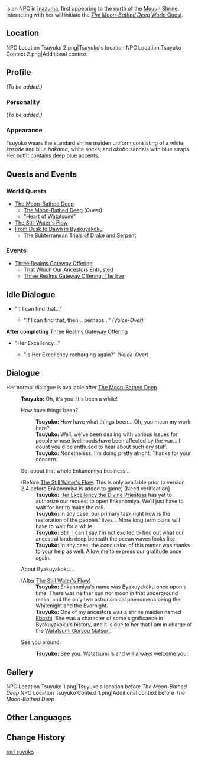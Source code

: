 {{Meta
<!-- REMOVE THIS TEMPLATE AFTER ADDING MISSING INFO -->
|missing_NPC_profile  = yes
}}
{{Character Infobox
|image            = NPC Tsuyuko.png
|region           = Inazuma
|affiliation      = Sangonomiya Shrine
|title            = Shrine Maiden
|type             = NPC
|relative         = Eboshi
|relativeNote     = Ancestor
}}
{{Lang|'''Tsuyuko'''|ja=露子}} is an [[NPC]] in [[Inazuma]], first appearing to the north of the [[Mouun Shrine]]. Interacting with her will initiate the ''[[The Moon-Bathed Deep]]'' [[World Quest]].

==Location==
<gallery hideaddbutton="true" captionalign="center">
NPC Location Tsuyuko 2.png|Tsuyuko's location
NPC Location Tsuyuko Context 2.png|Additional context
</gallery>

==Profile==
''(To be added.)''

===Personality===
''(To be added.)''

===Appearance===
Tsuyuko wears the standard shrine maiden uniform consisting of a white ''kosode'' and blue ''hakama'', white socks, and ''okobo'' sandals with blue straps. Her outfit contains deep blue accents.

==Quests and Events==
===World Quests===
* [[The Moon-Bathed Deep]]
** [[The Moon-Bathed Deep (Quest)|The Moon-Bathed Deep]] (Quest)
** [["Heart of Watatsumi"]]
* [[The Still Water's Flow]]
* [[From Dusk to Dawn in Byakuyakoku]]
** [[The Subterranean Trials of Drake and Serpent]]

===Events===
*[[Three Realms Gateway Offering]]
** [[That Which Our Ancestors Entrusted]]
** [[Three Realms Gateway Offering: The Eve]]

==Idle Dialogue==
* "If I can find that..."
** {{A|VO Tsuyuko 01.ogg}} "If I can find that, then... perhaps..." ''(Voice-Over)''

'''After completing''' [[Three Realms Gateway Offering]]
* "Her Excellency..."
** {{A|VO Tsuyuko 02.ogg}} "Is Her Excellency recharging again?" ''(Voice-Over)''

==Dialogue==
Her normal dialogue is available after [[The Moon-Bathed Deep]].
{{Dialogue start}}
:'''Tsuyuko:''' Oh, it's you! It's been a while!
:{{DIcon}} How have things been?
::'''Tsuyuko:''' How have what things been... Oh, you mean my work here?
::'''Tsuyuko:''' Well, we've been dealing with various issues for people whose livelihoods have been affected by the war... I doubt you'd be enthused to hear about such dry stuff.
::'''Tsuyuko:''' Nonetheless, I'm doing pretty alright. Thanks for your concern.
:{{DIcon}} So, about that whole Enkanomiya business...
:;(Before [[The Still Water's Flow]]. This is only available prior to version 2.4 before Enkanomiya is added to game) [Need verification]
::'''Tsuyuko:''' [[Sangonomiya Kokomi|Her Excellency the Divine Priestess]] has yet to authorize our request to open Enkanomiya. We'll just have to wait for her to make the call.
::'''Tsuyuko:''' In any case, our primary task right now is the restoration of the peoples' lives... More long term plans will have to wait for a while.
::'''Tsuyuko:''' Still, I can't say I'm not excited to find out what our ancestral lands deep beneath the ocean waves looks like.
::'''Tsuyuko:''' In any case, the conclusion of this matter was thanks to your help as well. Allow me to express our gratitude once again.
:{{DIcon}} About Byakuyakoku...
:;(After [[The Still Water's Flow]])
::'''Tsuyuko:''' Enkanomiya's name was Byakuyakoku once upon a time. There was neither sun nor moon in that underground realm, and the only two astronomical phenomena being the Whitenight and the Evernight.
::'''Tsuyuko:''' One of my ancestors was a shrine maiden named [[Eboshi]]. She was a character of some significance in Byakuyakoku's history, and it is due to her that I am in charge of the [[Watatsumi Goryou Matsuri]].
:{{DIcon}} See you around.
::'''Tsuyuko:''' See you. Watatsumi Island will always welcome you.
{{Dialogue end}}

==Gallery==
<gallery hideaddbutton="true" captionalign="center">
NPC Location Tsuyuko 1.png|Tsuyuko's location before ''The Moon-Bathed Deep''
NPC Location Tsuyuko Context 1.png|Additional context before ''The Moon-Bathed Deep''
</gallery>

==Other Languages==
{{Other Languages|default_hidden = 1
|en      = Tsuyuko
|zhs     = 露子
|zhs_rm  = Lùzi
|zht     = 露子
|zht_rm  = Lùzi
|ja      = 露子
|ja_rm   = Tsuyuko
|ko      = 츠유코
|ko_rm   = Cheuyuko
|es      = Tsuyuko
|fr      = Tsuyuko
|ru      = Цуюко
|th      = Tsuyuko
|vi      = Tsuyuko
|de      = Tsuyuko
|id      = Tsuyuko
|pt      = Tsuyuko
}}

==Change History==
{{Change History|2.1}}

[[es:Tsuyuko]]
